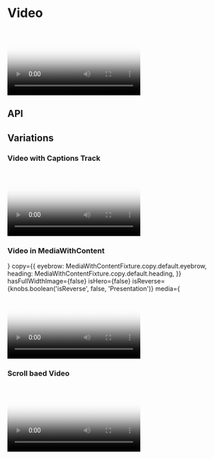 
<Meta title="Components/Video" component={Video} />

# Video

<Canvas>
  <Story name="Base component">
    <Video
      fallbackImage={{
        large: './assets/images/MediaWithContent/video-poster.png',
        medium: './assets/images/MediaWithContent/video-poster.png',
        small: './assets/images/MediaWithContent/video-poster.png',
      }}
      hasAllowAudio={knobs.boolean('hasAllowAudio', false, 'Attributes')}
      hasAutoplay={knobs.boolean('hasAutoplay', false, 'Attributes')}
      hasLoop={knobs.boolean('hasLoop', false, 'Attributes')}
      hasPlayInFullScreen={knobs.boolean(
        'hasPlayInFullScreen',
        false,
        'Presentation',
      )}
      isFullWidth={knobs.boolean('isFullWidth', true, 'Presentation')}
      isScrollBasedVideo={knobs.boolean(
        'isScrollBasedVideo',
        false,
        'Attributes',
      )}
      large={knobs.text(
        'large',
        'https://player.vimeo.com/external/225136214.hd.mp4?s=a01cd8b47f35767394e48dc01af10510ef8ff4dd&profile_id=174&size=large',
        'Content',
      )}
      medium={knobs.text(
        'medium',
        'https://player.vimeo.com/external/225136214.hd.mp4?s=a01cd8b47f35767394e48dc01af10510ef8ff4dd&profile_id=174&size=medium',
        'Content',
      )}
      poster={{
        copy: {
          altText: 'How to Use Video for Tea Tree Leaf Facial Exfoliant',
        },
        large: './assets/images/MediaWithContent/video-poster.png',
        medium: './assets/images/MediaWithContent/video-poster.png',
        small: './assets/images/MediaWithContent/video-poster.png',
      }}
      small={knobs.text(
        'small',
        'https://player.vimeo.com/external/225136214.hd.mp4?s=a01cd8b47f35767394e48dc01af10510ef8ff4dd&profile_id=174&size=small',
        'Content',
      )}
    />
  </Story>
</Canvas>

## API

<ArgsTable of={Video} />

## Variations

### Video with Captions Track

<Canvas>
  <Story name="Video with Captions Track">
    <Video
      captions={{
        isActiveOnLoad: knobs.boolean('isActiveOnLoad', false, 'Captions'),
        shouldShowToggleButton: knobs.boolean(
          'shouldShowToggleButton',
          true,
          'Captions',
        ),
        toggleButtonTitle: knobs.text(
          'toggleButtonTitle',
          'toggle captions',
          'Captions',
        ),
        copy: {
          toggleButtonTitleOn: knobs.text(
            'copy.toggleButtonTitleOn',
            'toggle captions on',
            'Captions',
          ),
          toggleButtonTitleOff: knobs.text(
            'copy.toggleButtonTitleOff',
            'toggle captions off',
            'Captions',
          ),
        },
        languageCode: knobs.text('languageCode', 'en', 'Captions'),
        languageLabel: knobs.text('languageLabel', 'English', 'Captions'),
        fileUrl: knobs.text(
          'fileUrl',
          './assets/captions/Raeburn-How-to-Full-ENG.vtt',
          'Captions',
        ),
      }}
      hasAllowAudio={true}
      hasAutoplay={false}
      hasNativeControls={knobs.boolean(
        'hasNativeControls',
        false,
        'Presentation',
      )}
      hasPlayInFullScreen={knobs.boolean(
        'hasPlayInFullScreen',
        false,
        'Presentation',
      )}
      isFullWidth={true}
      large="https://player.vimeo.com/external/507812856.hd.mp4?s=f0cb02e4e0a83d0a036e5955ad2273094294c2fc&profile_id=175"
      medium="https://player.vimeo.com/external/507812856.hd.mp4?s=f0cb02e4e0a83d0a036e5955ad2273094294c2fc&profile_id=175"
      small="https://player.vimeo.com/external/507812856.hd.mp4?s=f0cb02e4e0a83d0a036e5955ad2273094294c2fc&profile_id=175"
      poster={{
        copy: {
          altText: 'How to Use Video for Tea Tree Leaf Facial Exfoliant',
        },
        large: './assets/images/MediaWithContent/video-poster.png',
        medium: './assets/images/MediaWithContent/video-poster.png',
        small: './assets/images/MediaWithContent/video-poster.png',
      }}
    />
  </Story>
</Canvas>

### Video in MediaWithContent

<Canvas>
  <Story name="Plays in full screen, placed in 50/50 Component">
    <MediaWithContent
      backgroundColor="#fffeef"
      content={
        <DefinitionList items={MediaWithContentFixture.definitionList.items} />
      }
      copy={{
        eyebrow: MediaWithContentFixture.copy.default.eyebrow,
        heading: MediaWithContentFixture.copy.default.heading,
      }}
      hasFullWidthImage={false}
      isHero={false}
      isReverse={knobs.boolean('isReverse', false, 'Presentation')}
      media={
        <Video
          fallbackImage={{
            large: './assets/images/MediaWithContent/video-poster.png',
            medium: './assets/images/MediaWithContent/video-poster.png',
            small: './assets/images/MediaWithContent/video-poster.png',
          }}
          hasAllowAudio={true}
          hasAutoplay={false}
          hasLoop={true}
          hasPlayInFullScreen={true}
          hasControls={true}
          isFullWidth={false}
          large="https://player.vimeo.com/external/225136214.hd.mp4?s=a01cd8b47f35767394e48dc01af10510ef8ff4dd&profile_id=174"
          medium="https://player.vimeo.com/external/225136214.hd.mp4?s=a01cd8b47f35767394e48dc01af10510ef8ff4dd&profile_id=174"
          poster={{
            copy: {
              altText: 'How to Use Video for Tea Tree Leaf Facial Exfoliant',
            },
            large: './assets/images/MediaWithContent/video-poster.png',
            medium: './assets/images/MediaWithContent/video-poster.png',
            small: './assets/images/MediaWithContent/video-poster.png',
          }}
          small="https://player.vimeo.com/external/225136214.hd.mp4?s=a01cd8b47f35767394e48dc01af10510ef8ff4dd&profile_id=174"
        />
      }
      theme={knobs.select('theme', ['dark', 'light'], 'dark', 'Presentation')}
    />
  </Story>
</Canvas>

### Scroll baed Video

<Canvas>
  <Story name="Scroll baed Video">
    <div style={{ height: '500px' }} />
    <Video
      hasAllowAudio={false}
      hasAutoplay={true}
      hasControls={false}
      hasLoop={true}
      hasPlayInFullScreen={false}
      isFullWidth={true}
      isScrollBasedVideo={true}
      large={knobs.text(
        'large',
        'https://player.vimeo.com/external/507812856.hd.mp4?s=f0cb02e4e0a83d0a036e5955ad2273094294c2fc&profile_id=175',
        'Content',
      )}
      medium={knobs.text(
        'medium',
        'https://player.vimeo.com/external/507812856.hd.mp4?s=f0cb02e4e0a83d0a036e5955ad2273094294c2fc&profile_id=175',
        'Content',
      )}
      poster={{
        copy: {
          altText: 'How to Use Video for Tea Tree Leaf Facial Exfoliant',
        },
        large: './assets/images/MediaWithContent/video-poster.png',
        medium: './assets/images/MediaWithContent/video-poster.png',
        small: './assets/images/MediaWithContent/video-poster.png',
      }}
      small={knobs.text(
        'small',
        'https://player.vimeo.com/external/507812856.hd.mp4?s=f0cb02e4e0a83d0a036e5955ad2273094294c2fc&profile_id=175',
        'Content',
      )}
    />
    <div style={{ height: '500px' }} />
  </Story>
</Canvas>
